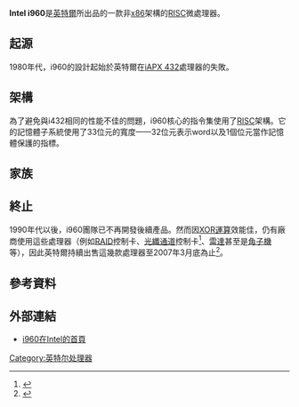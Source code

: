 {{Infobox Computer Hardware Cpu
| name        = Intel i960
| image       = Intel A80960CA25 L6395332 top.jpg
| caption     = 英特爾 i960CA 微處理器
| produced-start = 1984
| produced-end = 1990年代末
| slowest     = 10  | slow-unit     = MHz
| fastest     = 100  | fast-unit     = MHz
| fsb-slowest =   | fsb-slow-unit = 
| fsb-fastest =   | fsb-fast-unit = 
| manuf1      = Intel
| arch        = 
| sock1       = 
| numcores = 1
}}

'''Intel i960'''是[[英特爾|英特爾]]所出品的一款非[[x86|x86]]架構的[[RISC|RISC]]微處理器。

== 起源 ==
1980年代，i960的設計起始於英特爾在[[iAPX_432|iAPX 432]]處理器的失敗。

== 架構 ==
為了避免與i432相同的性能不佳的問題，i960核心的指令集使用了[[RISC|RISC]]架構。它的記憶體子系統使用了33位元的寬度——32位元表示word以及1個位元當作記憶體保護的指標。

== 家族 ==

== 終止 ==
1990年代以後，i960團隊已不再開發後續產品。然而因[[XOR|XOR運算]]效能佳，仍有廠商使用這些處理器（例如[[RAID|RAID]]控制卡、[[光纖通道|光纖通道]]控制卡<ref>{{cite web|url=http://www.dectrader.com/on_platform-storageworks-seminar-by-kevin-schumacher-mark-difabio-op.html|title=On Platform Storageworks Seminar notes|archive-url=https://web.archive.org/web/20120425092415/http://www.dectrader.com/on_platform-storageworks-seminar-by-kevin-schumacher-mark-difabio-op.html|archive-date=2012-04-25|accessdate=2020-03-18|dead-url=yes}}</ref>、[[雷達|雷達]]甚至是[[角子機|角子機]]等），因此英特爾持續出售這幾款處理器至2007年3月底為止<ref>{{cite news |last=Smith |first=Tony |title=Intel cashes in ancient chips |url=https://www.theregister.co.uk/2006/05/18/intel_cans_386_486_960_cpus/ |date=May 18, 2006 |website=[[The_Register|The Register]] |access-date=January 24, 2020 |archive-date=2018-10-01 |archive-url=https://web.archive.org/web/20181001032344/https://www.theregister.co.uk/2006/05/18/intel_cans_386_486_960_cpus/ |dead-url=no }}</ref>。

==參考資料==
{{reflist}}

== 外部連結 ==
* [http://developer.intel.com/design/i960/INDEX.HTM i960在Intel的首頁] {{Wayback|url=http://developer.intel.com/design/i960/INDEX.HTM |date=20120716184329 }}

{{Intel processors}}

{{RISC-based processor architectures}}
{{Authority control}}
{{Microcompu-stub}}

[[Category:英特尔处理器|Category:英特尔处理器]]